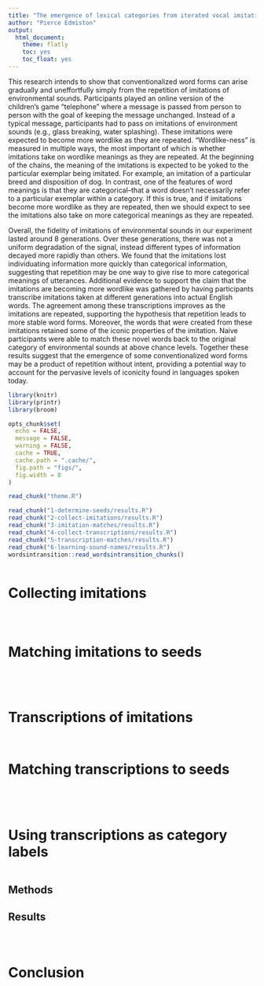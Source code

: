 ```yaml
---
title: "The emergence of lexical categories from iterated vocal imitation"
author: "Pierce Edmiston"
output:
  html_document:
    theme: flatly
    toc: yes
    toc_float: yes
---
```


This research intends to show that conventionalized word forms can arise gradually and uneffortfully simply from the repetition of imitations of environmental sounds. Participants played an online version of the children's game "telephone" where a message is passed from person to person with the goal of keeping the message unchanged. Instead of a typical message, participants had to pass on imitations of environment sounds (e.g., glass breaking, water splashing). These imitations were expected to become more wordlike as they are repeated. "Wordlike-ness" is measured in multiple ways, the most important of which is whether imitations take on wordlike meanings as they are repeated. At the beginning of the chains, the meaning of the imitations is expected to be yoked to the particular exemplar being imitated. For example, an imitation of a particular breed and disposition of dog. In contrast, one of the features of word meanings is that they are categorical--that a word doesn't necessarily refer to a particular exemplar within a category. If this is true, and if imitations become more wordlike as they are repeated, then we should expect to see the imitations also take on more categorical meanings as they are repeated.

Overall, the fidelity of imitations of environmental sounds in our experiment lasted around 8 generations. Over these generations, there was not a uniform degradation of the signal, instead different types of information decayed more rapidly than others. We found that the imitations lost individuating information more quickly than categorical information, suggesting that repetition may be one way to give rise to more categorical meanings of utterances. Additional evidence to support the claim that the imitations are becoming more wordlike was gathered by having participants transcribe imitations taken at different generations into actual English words. The agreement among these transcriptions improves as the imitations are repeated, supporting the hypothesis that repetition leads to more stable word forms. Moreover, the words that were created from these imitations retained some of the iconic properties of the imitation. Naive participants were able to match these novel words back to the original category of environmental sounds at above chance levels. Together these results suggest that the emergence of some conventionalized word forms may be a product of repetition without intent, providing a potential way to account for the pervasive levels of iconicity found in languages spoken today.

```r
library(knitr)
library(printr)
library(broom)

opts_chunk$set(
  echo = FALSE,
  message = FALSE,
  warning = FALSE,
  cache = TRUE,
  cache.path = ".cache/",
  fig.path = "figs/",
  fig.width = 8
)

read_chunk("theme.R")

read_chunk("1-determine-seeds/results.R")
read_chunk("2-collect-imitations/results.R")
read_chunk("3-imitation-matches/results.R")
read_chunk("4-collect-transcriptions/results.R")
read_chunk("5-transcription-matches/results.R")
read_chunk("6-learning-sound-names/results.R")
wordsintransition::read_wordsintransition_chunks()
```

```r
```

# Collecting imitations

```r
```

```r
```

```r
```

# Matching imitations to seeds

```r
```

```r
```

```r
```

```r
```

# Transcriptions of imitations

```r
```

```r
```

# Matching transcriptions to seeds

```r
```

```r
```

```r
```

```r
```

# Using transcriptions as category labels

```r
```

## Methods

## Results

```r
```

```r
```

```r
```

# Conclusion